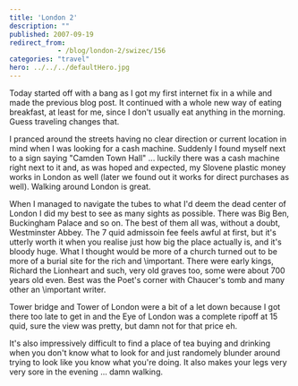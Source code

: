 ```yaml
---
title: 'London 2'
description: ""
published: 2007-09-19
redirect_from: 
            - /blog/london-2/swizec/156
categories: "travel"
hero: ../../../defaultHero.jpg
---
```

Today started off with a bang as I got my first internet fix in a while and made the previous blog post. It continued with a whole new way of eating breakfast, at least for me, since I don&#x27;t usually eat anything in the morning. Guess traveling changes that.

I pranced around the streets having no clear direction or current location in mind when I was looking for a cash machine. Suddenly I found myself next to a sign saying &quot;Camden Town Hall&quot; ... luckily there was a cash machine right next to it and, as was hoped and expected, my Slovene plastic money works in London as well (later we found out it works for direct purchases as well). Walking around London is great.

When I managed to navigate the tubes to what I&#x27;d deem the dead center of London I did my best to see as many sights as possible. There was Big Ben, Buckingham Palace and so on. The best of them all was, without a doubt, Westminster Abbey. The 7 quid admissoin fee feels awful at first, but it&#x27;s utterly worth it when you realise just how big the place actually is, and it&#x27;s bloody huge. What I thought would be more of a church turned out to be more of a burial site for the rich and \\important. There were early kings, Richard the Lionheart and such, very old graves too, some were about 700 years old even. Best was the Poet&#x27;s corner with Chaucer&#x27;s tomb and many other an \\important writer.

Tower bridge and Tower of London were a bit of a let down because I got there too late to get in and the Eye of London was a complete ripoff at 15 quid, sure the view was pretty, but damn not for that price eh.

It&#x27;s also impressively difficult to find a place of tea buying and drinking when you don&#x27;t know what to look for and just randomely blunder around trying to look like you know what you&#x27;re doing. It also makes your legs very very sore in the evening ... damn walking.